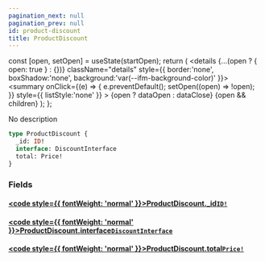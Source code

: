 ```yaml
---
pagination_next: null
pagination_prev: null
id: product-discount
title: ProductDiscount
---
```









  const [open, setOpen] = useState(startOpen);
  return (
    <details {...(open ? { open: true } : {})} className="details" style={{ border:'none', boxShadow:'none', background:'var(--ifm-background-color)' }}>
      <summary
        onClick={(e) => {
          e.preventDefault();
          setOpen((open) => !open);
        }}
        style={{ listStyle:'none' }}
      >
      {open ? dataOpen : dataClose}
      </summary>
      {open && children}
    </details>
  );
};








No description


```graphql
type ProductDiscount {
  _id: ID!
  interface: DiscountInterface
  total: Price!
}
```




### Fields

#### [<code style={{ fontWeight: 'normal' }}>ProductDiscount.<b>_id</b></code>](#)<Bullet />[`ID!`](/schema/types/scalars/id.mdx) <Badge class="badge badge--secondary" text="non-null"/> <Badge class="badge badge--secondary" text="scalar"/> 



#### [<code style={{ fontWeight: 'normal' }}>ProductDiscount.<b>interface</b></code>](#)<Bullet />[`DiscountInterface`](/schema/types/objects/discount-interface.mdx) <Badge class="badge badge--secondary" text="object"/> 



#### [<code style={{ fontWeight: 'normal' }}>ProductDiscount.<b>total</b></code>](#)<Bullet />[`Price!`](/schema/types/objects/price.mdx) <Badge class="badge badge--secondary" text="non-null"/> <Badge class="badge badge--secondary" text="object"/> 







